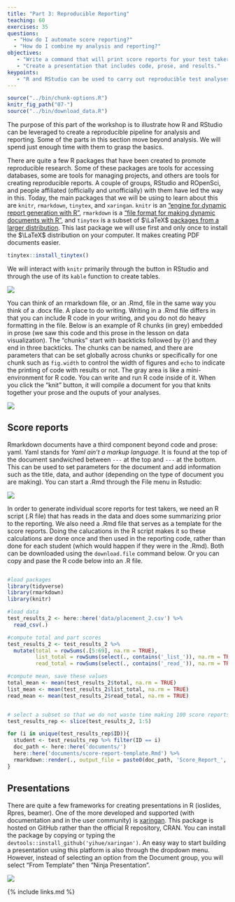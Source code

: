 ```yaml
---
title: "Part 3: Reproducible Reporting"
teaching: 60
exercises: 35
questions:
  - "How do I automate score reporting?"
  - "How do I combine my analysis and reporting?"
objectives:
   - "Write a command that will print score reports for your test takers."
   - "Create a presentation that includes code, prose, and results."
keypoints:
   - "R and RStudio can be used to carry out reproducible test analyses and reporting."
---
```


```r
source("../bin/chunk-options.R")
knitr_fig_path("07-")
source("../bin/download_data.R")
```

The purpose of this part of the workshop is to illustrate how R and RStudio can be leveraged to create a reproducible pipeline for analysis and reporting. Some of the parts in this section move beyond analysis. We will spend just enough time with them to grasp the basics.

There are quite a few R packages that have been created to promote reproducible research. Some of these packages are tools for
accessing databases, some are tools for managing projects, and others are tools for creating reproducible reports. A couple of groups, RStudio and ROpenSci, and people affiliated (officially and unofficially) with them have led the way in this. Today, the main packages that we will be using to learn about this are `knitr`, `rmarkdown`, `tinytex`, and `xaringan`. `knitr` is an ["engine for dynamic report generation with R"](https://yihui.name/knitr/), `rmarkdown` is a ["file format for making dynamic documents with R"](https://rmarkdown.rstudio.com/articles_intro.html), and `tinytex` is a subset of $\LaTeX$ [packages from a larger distribution](https://yihui.name/tinytex/). This last package we will use first and only once to install the $\LaTeX$ distribution on your computer. It makes creating PDF documents easier.

```r
tinytex::install_tinytex()
```


We will interact with `knitr` primarily through the button in RStudio and through the use of its `kable` function to create tables.


![](../fig/knitr-button.png)

You can think of an rmarkdown file, or an .Rmd, file in the same way you think of a .docx file. A place to do writing. Writing in a .Rmd file differs in that  you can include R code in your writing, and you do not do heavy formatting in the file. Below is an example of R chunks (in grey) embedded in prose (we saw this code and this prose in the lesson on data visualization). The "chunks" start with backticks followed by {r} and they end in three backticks. The chunks can be named, and there are parameters that can be set globally across chunks or specifically for one chunk such as `fig.width` to control the width of figures and `echo` to indicate the printing of code with results or not. The gray area is like a mini-environment for R code. You can write and run R code inside of it. When you click the "knit" button, it will compile a document for you that knits together your prose and the ouputs of your analyses.                                                                                                                       
           
![](../fig/r-chunk.png)

## Score reports

Rmarkdown documents have a third component beyond code and prose: yaml. Yaml stands for _Yaml ain't a markup language_. It is found at the top of the document sandwiched between `---` at the top and `---` at the bottom. This can be used to set parameters for the document and add information such as the title, data, and author (depending on the type of document you are making). You can start a .Rmd through the File menu in Rstudio:

![](../fig/start-rmd.png)

In order to generate individual score reports for test takers, we need an R script (.R file) that has reads in the data and does some summarizing prior to the reporting. We also need a .Rmd file that serves as a template for the score reports. Doing the calucations in the R script makes it so these calculations are done once and then used in the reporting code, rather than done for each student (which would happen if they were in the .Rmd). Both can be downloaded using the `download.file` command below. Or you can copy and pase the R code below into an .R file.

```r

```

```r
#load packages
library(tidyverse)
library(rmarkdown)
library(knitr)

#load data
test_results_2 <- here::here('data/placement_2.csv') %>%
  read_csv(.)

#compute total and part scores
test_results_2 <- test_results_2 %>%
  mutate(total = rowSums(.[5:69], na.rm = TRUE),
         list_total = rowSums(select(., contains('_list_')), na.rm = TRUE),
         read_total = rowSums(select(., contains('_read_')), na.rm = TRUE))

#compute mean, save these values
total_mean <- mean(test_results_2$total, na.rm = TRUE)
list_mean <- mean(test_results_2$list_total, na.rm = TRUE)
read_mean <- mean(test_results_2$read_total, na.rm = TRUE)


# select a subset so that we do not waste time making 100 score reports today
test_results_rep <- slice(test_results_2, 1:5)

for (i in unique(test_results_rep$ID)){
  student <- test_results_rep %>% filter(ID == i)
  doc_path <- here::here('documents/')
  here::here('documents/score-report-template.Rmd') %>%
  rmarkdown::render(., output_file = paste0(doc_path, 'Score_Report_', as.character(student$names),'.pdf'))
}
```

## Presentations

There are quite a few frameworks for creating presentations in R (ioslides, Rpres, beamer). One of the more developed and supported (with documentation and in the user community) is [xaringan](https://github.com/yihui/xaringan). This package is hosted on GitHub rather than the official R repository, CRAN. You can install the package by copying or typing the `devtools::install_github('yihue/xaringan')`. An easy way to start building a presentation using this platform is also through the dropdown menu. However, instead of selecting an option from the Document group, you will select "From Template" then "Ninja Presentation".

![](../fig/from-template.png)


{% include links.md %}
